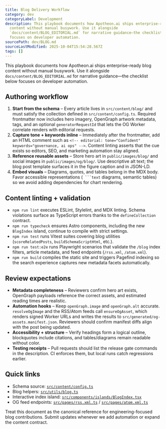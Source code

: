 ```yaml
---
title: Blog Delivery Workflow
category: dev
categoryLabel: Development
description: This playbook documents how Apotheon.ai ships enterprise-ready blog
  content without manual busywork. Use it alongside
  `docs/content/BLOG_EDITORIAL.md` for narrative guidance—the checklist below
  focuses on developer automation.
sourcePath: dev/BLOG.md
sourceLastModified: 2025-10-04T15:54:28.567Z
tags: []
---
```


This playbook documents how Apotheon.ai ships enterprise-ready blog content without manual busywork. Use it alongside `docs/content/BLOG_EDITORIAL.md` for narrative guidance—the checklist below focuses on developer automation.

## Authoring workflow

1. **Start from the schema** – Every article lives in `src/content/blog/` and must satisfy the collection defined in `src/content/config.ts`. Required frontmatter now includes hero imagery, OpenGraph artwork metadata, tags, and an optional `generatorRequestId` that lets the OG Worker correlate renders with editorial requests.
2. **Capture tone + keywords inline** – Immediately after the frontmatter, add an HTML comment such as `<!-- editorial: tone="Confident" keywords="governance, ai ops" -->`. Content linting asserts that the cue exists so editors, SEO, and marketing automation stay aligned.
3. **Reference reusable assets** – Store hero art in `public/images/blog/` and social images in `public/images/og/blog/`. Use descriptive alt text; the blog post template surfaces it in the figure caption and in JSON-LD.
4. **Embed visuals** – Diagrams, quotes, and tables belong in the MDX body. Favor accessible representations (` ```text` diagrams, semantic tables) so we avoid adding dependencies for chart rendering.

## Content linting + validation

- `npm run lint` executes ESLint, Stylelint, and MDX linting. Schema violations surface as TypeScript errors thanks to the `defineCollection` contract.
- `npm run typecheck` ensures Astro components, including the new `BlogIndex` island, continue to compile with strict settings.
- `npm run test` runs Vitest suites covering blog utilities (`scoreRelatedPosts`, `buildSchemaScriptHtml`, etc.).
- `npm run test:e2e` runs Playwright scenarios that validate the `/blog` index filters, article metadata, and feed endpoints (`/rss.xml`, `/atom.xml`).
- `npm run build` compiles the static site and triggers Pagefind indexing so the search experience captures new metadata facets automatically.

## Review expectations

- **Metadata completeness** – Reviewers confirm hero art exists, OpenGraph payloads reference the correct assets, and estimated reading times are realistic.
- **Automation hooks** – Keep `openGraph.image` and `openGraph.alt` accurate. `resolveOgImage` and the RSS/Atom feeds call `ensureOgAsset`, which renders signed Worker URLs and writes the results to `src/generated/og-assets.manifest.json`. Reviewers should confirm manifest diffs align with the post being updated.
- **Accessibility + structure** – Verify headings form a logical outline, blockquotes include citations, and tables/diagrams remain readable without color.
- **Testing receipts** – Pull requests should list the release gate commands in the description. CI enforces them, but local runs catch regressions earlier.

## Quick links

- Schema source: [`src/content/config.ts`](https://github.com/apotheon-ai/apotheon.ai/blob/main/src/content/config.ts)
- Blog helpers: [`src/utils/blog.ts`](https://github.com/apotheon-ai/apotheon.ai/blob/main/src/utils/blog.ts)
- Interactive index island: [`src/components/islands/BlogIndex.tsx`](https://github.com/apotheon-ai/apotheon.ai/blob/main/src/components/islands/BlogIndex.tsx)
- OG feed endpoints: [`src/pages/rss.xml.ts`](https://github.com/apotheon-ai/apotheon.ai/blob/main/src/pages/rss.xml.ts) / [`src/pages/atom.xml.ts`](https://github.com/apotheon-ai/apotheon.ai/blob/main/src/pages/atom.xml.ts)

Treat this document as the canonical reference for engineering-focused blog contributions. Submit updates whenever we add automation or expand the content contract.
